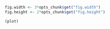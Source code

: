 ```r
fig.width <- 3*opts_chunk$get("fig.width")
fig.height <- 2*opts_chunk$get("fig.height")
```

```r
(plot)
```
